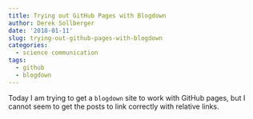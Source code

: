 ```yaml
---
title: Trying out GitHub Pages with Blogdown
author: Derek Sollberger
date: '2018-01-11'
slug: trying-out-github-pages-with-blogdown
categories:
  - science communication
tags:
  - github
  - blogdown
---
```


Today I am trying to get a `blogdown` site to work with GitHub pages, but I cannot seem to get the posts to link correctly with relative links.